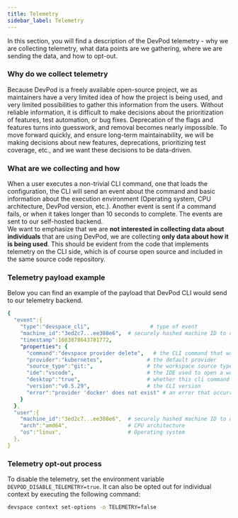 ```yaml
---
title: Telemetry
sidebar_label: Telemetry
---
```


In this section, you will find a description of the DevPod telemetry - why we are collecting telemetry, what data points are we gathering, where we are sending the data, and how to opt-out.


### Why do we collect telemetry

Because DevPod is a freely available open-source project, we as maintainers have a very limited idea of how the project is being used, and very limited possibilities to gather this information from the users. Without reliable information, it is difficult to make decisions about the prioritization of features, test automation, or bug fixes. Deprecation of the flags and features turns into guesswork, and removal becomes nearly impossible.
To move forward quickly, and ensure long-term maintainability, we will be making decisions about new features, deprecations, prioritizing test coverage, etc., and we want these decisions to be data-driven.


### What are we collecting and how

When a user executes a non-trivial CLI command, one that loads the configuration, the CLI will send an event about the command and basic information about the execution environment (Operating system, CPU architecture, DevPod version, etc.). Another event is sent if a command fails, or when it takes longer than 10 seconds to complete. The events are sent to our self-hosted backend.  
We want to emphasize that we are **not interested in collecting data about individuals** that are using DevPod, we are collecting **only data about how it is being used**. This should be evident from the code that implements telemetry on the CLI side, which is of course open source and included in the same source code repository.

### Telemetry payload example

Below you can find an example of the payload that DevPod CLI would send to our telemetry backend.

```yaml
{
  "event":{
    "type":"devspace_cli",                   # type of event
    "machine_id":"3ed2c7...ee308e6",  # securely hashed machine ID to de-duplicate information received from the same user
    "timestamp":1683878643781772,
    "properties": {
      "command":"devspace provider delete",   # the CLI command that was executed
      "provider":"kubernetes",              # the default provider
      "source_type":"git:",                 # the workspace source type (git, image, local, container, unknown)
      "ide":"vscode",                       # the IDE used to open a workspace
      "desktop":"true",                     # whether this cli command has been executed by DevPod Desktop or is a direct CLI invocation
      "version":"v0.5.29",                  # the CLI version
      "error":"provider 'docker' does not exist" # an error that occurred during command execution
    }
  },
  "user":{
    "machine_id":"3ed2c7...ee308e6",  # securely hashed machine ID to de-duplicate information received from the same user
    "arch":"amd64",                   # CPU architecture
    "os":"linux",                     # Operating system
  },
}
```

### Telemetry opt-out process

To disable the telemetry, set the environment variable `DEVPOD_DISABLE_TELEMETRY=true`. It can also be opted out for individual context by executing the following command:

```bash
devspace context set-options -o TELEMETRY=false
```

